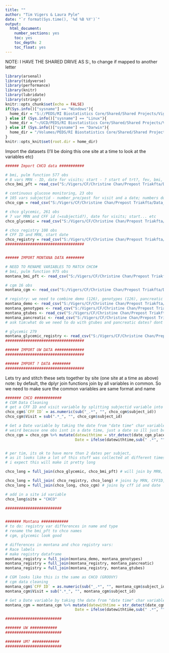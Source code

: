 ---
title: ""
author: "Tim Vigers & Laura Pyle"
date: "`r format(Sys.time(), '%d %B %Y')`"
output:
  html_document:
    number_sections: yes
    toc: yes
    toc_depth: 2
    toc_float: yes
---

NOTE: I HAVE THE SHARED DRIVE AS S:, to change if mapped to another letter
```{r setup, include=FALSE}
library(arsenal)
library(tidyverse)
library(performance)
library(knitr)
library(lubridate)
library(stringr)
knitr::opts_chunk$set(echo = FALSE)
if(Sys.info()["sysname"] == "Windows"){
  home_dir = "S://PEDS/RI Biostatistics Core/Shared/Shared Projects/Vigers/CF/Christine Chan"
} else if (Sys.info()["sysname"] == "Linux"){
  home_dir = "~/UCD/PEDS/RI Biostatistics Core/Shared/Shared Projects/Vigers/CF/Christine Chan"
} else if (Sys.info()["sysname"] == "Darwin"){
  home_dir = "/Volumes/PEDS/RI Biostatistics Core/Shared/Shared Projects/Vigers/CF/Christine Chan"
}
knitr::opts_knit$set(root.dir = home_dir)
```


Import the datasets (I'll be doing this one site at a time to look at the variables etc)
```{r data import}
###### Import CHCO data ###########

# bmi, pulm function 577 obs
# 8 vars MRN - ID, date for visits; start - ? start of trt?, fev, bmi, height, weight, fec 
chco_bmi_pft = read_csv("S:/Vigers/CF/Christine Chan/Prepost Triakfta/Data_Cleaned/chco_bmi_pft.csv")

# continuous glucose monitoring, 23 obs
# 105 vars subjectid - number_pre/post for visit and a date; numbers dont seem to correspond to mrn in bmi pft
chco_cgm = read_csv("S:/Vigers/CF/Christine Chan/Prepost Triakfta/Data_Cleaned/chco_cgm.csv")

# chco glycemic, 261 obs
# 7 var MRN and CFF id (=subjectid?), date for visits; start... etc
chco_glycemic = read_csv("S:/Vigers/CF/Christine Chan/Prepost Triakfta/Data_Cleaned/chco_glycemic.csv")

# chco registry 108 obs
# CFF ID and MRN, start date
chco_registry = read_csv("S:/Vigers/CF/Christine Chan/Prepost Triakfta/Data_Cleaned/chco_registry.csv")
###################################


###### IMPORT MONTANA DATA ########

# NEED TO RENAME VARIABLES TO MATCH CHCO#
# bmi, pulm function 975 obs
montana_bmi_pft <- read_csv("S:/Vigers/CF/Christine Chan/Prepost Triakfta/Data_Cleaned/montana_bmi_pft.csv")

# cgm 16 obs
montana_cgm <- read_csv("S:/Vigers/CF/Christine Chan/Prepost Triakfta/Data_Cleaned/montana_cgm.csv")

# registry: we need to combine demo (126), genotypes (126), pancreatic (241), gtubes (155)
montana_demo <- read_csv("S:/Vigers/CF/Christine Chan/Prepost Triakfta/Data_Cleaned/montana_demo.csv")
montana_genotypes <- read_csv("S:/Vigers/CF/Christine Chan/Prepost Triakfta/Data_Cleaned/montana_genotypes.csv")
montana_gtubes <- read_csv("S:/Vigers/CF/Christine Chan/Prepost Triakfta/Data_Cleaned/montana_gtubes.csv") # what are the dates here
montana_pancreatic <- read_csv("S:/Vigers/CF/Christine Chan/Prepost Triakfta/Data_Cleaned/montana_pancreatic.csv") # what is this? just dates and cffid
# ask tim:what do we need to do with gtubes and pancreatic dates? dont look like chco data

# glycemic 279
montana_glycemic_registry <- read_csv("S:/Vigers/CF/Christine Chan/Prepost Triakfta/Data_Cleaned/montana_glycemic_registry.csv") # looks identical
###################################

###### IMPORT UW DATA #############
###################################

###### IMPORT ? DATA ########
###################################

```

Lets try and stitch these sets together by site (one site at a time as above)
note: by default, the dplyr join functions join by all variables in common. So we need to make sure the common variables are same format and name
```{r form stitching}
####### CHCO ############
# CGM Data Cleaning
# get a CFF ID and visit variable by splitting subjectid variable into CFF ID and Visit
chco_cgm$`CFF ID` = as.numeric(sub("_.*", "", chco_cgm$subject_id))
chco_cgm$Visit = sub(".*_", "", chco_cgm$subject_id)

# Get a Date variable by taking the date from "date time" char variable date_cgm_placement
# weird because one obs isnt in a date time, just a date so ill just brute it
chco_cgm = chco_cgm %>% mutate(datewithtime = str_detect(date_cgm_placement, " "),
                               Date = ifelse(datewithtime,sub(" .*", "", chco_cgm$date_cgm_placement), date_cgm_placement))


# per tim, its ok to have more than 2 dates per subject,
# as it looks like a lot of this stuff was collected at different times for different subjects;
# i expect this will make it pretty long

chco_long = full_join(chco_glycemic, chco_bmi_pft) # will join by MRN, Start, Date

chco_long = full_join( chco_registry, chco_long) # joins by MRN, CFFID, Start
chco_long = full_join(chco_long, chco_cgm) # joins by cff id and date

# add in a site id variable
chco_long$site = "CHCO"

#########################


####### Montana ############
# to do: registry var differences in name and type
# rename the bmi_pft to chco names
# cgm, glycemic look good

# differences in montana and chco registry vars:
# Race labels
# make registry dataframe
montana_registry = full_join(montana_demo, montana_genotypes)
montana_registry = full_join(montana_registry, montana_pancreatic)
montana_registry = full_join(montana_registry, montana_gtubes)

# CGM looks like this is the same as CHCO (GROOVY)
# cgm data cleaning
montana_cgm$`CFF ID` = as.numeric(sub("_.*", "", montana_cgm$subject_id))
montana_cgm$Visit = sub(".*_", "", montana_cgm$subject_id)

# Get a Date variable by taking the date from "date time" char variable date_cgm_placement
montana_cgm = montana_cgm %>% mutate(datewithtime = str_detect(date_cgm_placement, " "),
                               Date = ifelse(datewithtime,sub(" .*", "", montana_cgm$date_cgm_placement), date_cgm_placement))

#########################

####### UW ############
#########################

####### UM? ############
#########################

```